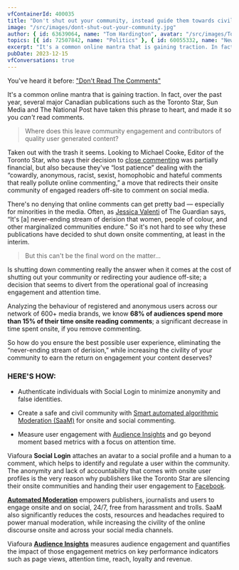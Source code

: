```yaml
---
vfContainerId: 400035
title: "Don't shut out your community, instead guide them towards civility"
image: "/src/images/dont-shut-out-your-community.jpg"
author: { id: 63639064, name: "Tom Hardington", avatar: "/src/images/TomHardington.jpg" }
topics: [{ id: 72507842, name: "Politics" }, { id: 60055332, name: "News" }]
excerpt: "It's a common online mantra that is gaining traction. In fact, over the past year, several major Canadian publications such as the Toronto Star, Sun Media and The National Post have taken this phrase to heart, and made it so you can't read comments."
pubDate: 2023-12-15
vfConversations: true
---
```



You've heard it before: ["Don't Read The Comments](http://www.salon.com/2015/09/11/dont_read_the_comments_the_trolls_racists_and_abusers_won_reasonable_online_feedback_is_a_thing_of_the_distant_past/)["](http://www.salon.com/2015/09/11/dont_read_the_comments_the_trolls_racists_and_abusers_won_reasonable_online_feedback_is_a_thing_of_the_distant_past/)

It's a common online mantra that is gaining traction. In fact, over the past year, several major Canadian publications such as the Toronto Star, Sun Media and The National Post have taken this phrase to heart, and made it so you _can't_ read comments.

> Where does this leave community engagement and contributors of quality user generated content?

Taken out with the trash it seems. Looking to Michael Cooke, Editor of the Toronto Star, who says their decision to [close commenting](http://www.rcinet.ca/en/2015/12/17/newspaper-kills-online-comments-hateful-content/) was partially financial, but also because they've “lost patience” dealing with the “cowardly, anonymous, racist, sexist, homophobic and hateful comments that really pollute online commenting,” a move that redirects their onsite community of engaged readers off-site to comment on social media.

There's no denying that online comments can get pretty bad — especially for minorities in the media. Often, as [Jessica Valenti](http://www.theguardian.com/commentisfree/2015/sep/10/end-online-comments) of The Guardian says, “It's \[a\] never-ending stream of derision that women, people of colour, and other marginalized communities endure.” So it's not hard to see why these publications have decided to shut down onsite commenting, at least in the interim.

> But this can't be the final word on the matter…

<VfConversationStarter />

Is shutting down commenting really the answer when it comes at the cost of shutting out your community or redirecting your audience off-site; a decision that seems to divert from the operational goal of increasing engagement and attention time.

Analyzing the behaviour of registered and anonymous users across our network of 600+ media brands, we know **68% of audiences spend more than 15% of their time onsite reading comments**; a significant decrease in time spent onsite, if you remove commenting.

So how do you ensure the best possible user experience, eliminating the “never-ending stream of derision,” while increasing the civility of your community to earn the return on engagement your content deserves?

### HERE'S HOW:

- Authenticate individuals with Social Login to minimize anonymity and false identities.

- Create a safe and civil community with [Smart automated algorithmic Moderation (SaaM)](http://viafoura.com/blog/human-vs-machine-the-moderation-wars/) for onsite and social commenting.

- Measure user engagement with [Audience Insights](http://viafoura.com/the-platform/) and go beyond moment based metrics with a focus on attention time.

<VfContentRecirculation />

Viafoura **Social Login** attaches an avatar to a social profile and a human to a comment, which helps to identify and regulate a user within the community. The anonymity and lack of accountability that comes with onsite user profiles is the very reason why publishers like the Toronto Star are silencing their onsite communities and handing their user engagement to [Facebook](http://viafoura.com/blog/viafoura-displaces-facebook-at-the-times-news/).

[**Automated Moderation**](http://viafoura.com/blog/onlinecommenting/) empowers publishers, journalists and users to engage onsite and on social, 24/7, free from harassment and trolls. SaaM also significantly reduces the costs, resources and headaches required to power manual moderation, while increasing the civility of the online discourse onsite and across your social media channels.

Viafoura [**Audience Insights**](http://viafoura.wpengine.com/the-platform/) measures audience engagement and quantifies the impact of those engagement metrics on key performance indicators such as page views, attention time, reach, loyalty and revenue.
